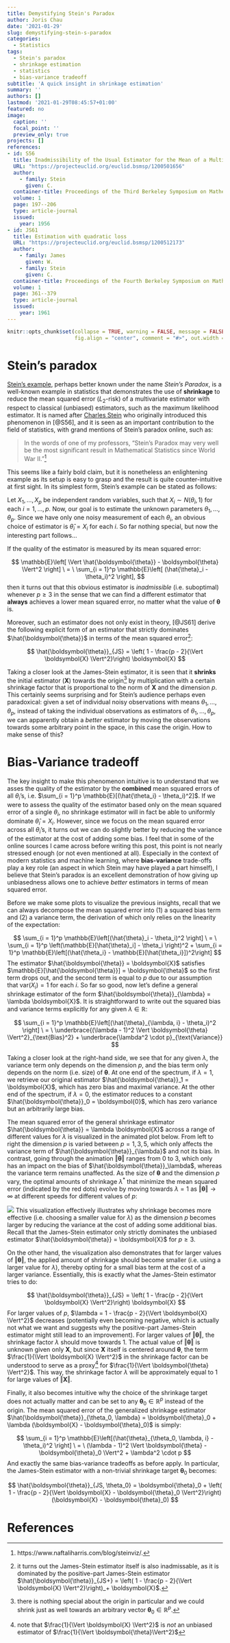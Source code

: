 ```yaml
---
title: Demystifying Stein's Paradox
author: Joris Chau
date: '2021-01-29'
slug: demystifying-stein-s-paradox
categories:
  - Statistics
tags:
  - Stein's paradox
  - shrinkage estimation
  - statistics
  - bias-variance tradeoff
subtitle: 'A quick insight in shrinkage estimation'
summary: ''
authors: []
lastmod: '2021-01-29T08:45:57+01:00'
featured: no
image:
  caption: ''
  focal_point: ''
  preview_only: true
projects: []
references:
- id: S56
  title: Inadmissibility of the Usual Estimator for the Mean of a Multivariate Normal Distribution
  URL: "https://projecteuclid.org/euclid.bsmsp/1200501656"
  author:
    - family: Stein
      given: C.
  container-title: Proceedings of the Third Berkeley Symposium on Mathematical Statistics and Probability
  volume: 1
  page: 197--206
  type: article-journal
  issued:
    year: 1956
- id: JS61
  title: Estimation with quadratic loss
  URL: "https://projecteuclid.org/euclid.bsmsp/1200512173"
  author:
    - family: James
      given: W.
    - family: Stein
      given: C.
  container-title: Proceedings of the Fourth Berkeley Symposium on Mathematical Statistics and Probability
  volume: 1
  page: 361--379
  type: article-journal
  issued:
    year: 1961
---
```


```r
knitr::opts_chunk$set(collapse = TRUE, warning = FALSE, message = FALSE, gganimate = list(nframes = 50),
                      fig.align = "center", comment = "#>", out.width = "100%")
```

# Stein's paradox

[Stein's example](https://en.wikipedia.org/wiki/Stein%27s_example), perhaps better known under the name *Stein's Paradox*, is a well-known example in statistics that demonstrates the use of **shrinkage** to reduce the mean squared error ($L_2$-risk) of a multivariate estimator with respect to classical (unbiased) estimators, such as the maximum likelihood estimator. It is named after [Charles Stein](https://en.wikipedia.org/wiki/Charles_M._Stein) who originally introduced this phenomenon in [@S56], and it is seen as an important contribution to the field of statistics, with grand mentions of Stein's paradox online, such as: 

>  In the words of one of my professors, "Stein's Paradox may very well be the most significant result in Mathematical Statistics since World War II."[^1]

This seems like a fairly bold claim, but it is nonetheless an enlightening example as its setup is easy to grasp and the result is quite counter-intuitive at first sight. In its simplest form, Stein's example can be stated as follows:

Let $X_1, \ldots, X_p$ be independent random variables, such that $X_i \sim N(\theta_i, 1)$ for each $i = 1, \ldots, p$. Now, our goal is to estimate the unknown parameters $\theta_1, \ldots, \theta_p$. Since we have only one noisy measurement of each $\theta_i$, an obvious choice of estimator is $\hat{\theta}_i = X_i$ for each $i$. So far nothing special, but now the interesting part follows...

If the quality of the estimator is measured by its mean squared error:

$$
\mathbb{E}\left[ \Vert \hat{\boldsymbol{\theta}} - \boldsymbol{\theta} \Vert^2 \right] \ = \ \sum_{i = 1}^p \mathbb{E}\left[ (\hat{\theta}_i - \theta_i)^2 \right],
$$
then it turns out that this obvious estimator is *inadmissible* (i.e. suboptimal) whenever $p \geq 3$ in the sense that we can find a different estimator that **always** achieves a lower mean squared error, no matter what the value of $\boldsymbol{\theta}$ is. 

Moreover, such an estimator does not only exist in theory, [@JS61] derive the following explicit form of an estimator that strictly dominates $\hat{\boldsymbol{\theta}}$ in terms of the mean squared error[^2]:

$$
\hat{\boldsymbol{\theta}}_{JS} = \left( 1 - \frac{p - 2}{\Vert \boldsymbol{X} \Vert^2}\right) \boldsymbol{X}
$$

Taking a closer look at the James-Stein estimator, it is seen that it **shrinks** the initial estimator ($\boldsymbol{X}$) towards the origin[^3] by multiplication with a certain shrinkage factor that is proportional to the norm of $\boldsymbol{X}$ and the dimension $p$. This certainly seems surprising and for Stein's audience perhaps even paradoxical: given a set of individual noisy observations with means $\theta_1, \ldots, \theta_p$, instead of taking the individual observations as estimators of $\theta_1, \ldots, \theta_p$, we can apparently obtain a *better* estimator by moving the observations towards some arbitrary point in the space, in this case the origin. How to make sense of this?

# Bias-Variance tradeoff

The key insight to make this phenomenon intuitive is to understand that we asses the quality of the estimator by the **combined** mean squared errors of all $\theta_i$'s, i.e. $\sum_{i = 1}^p \mathbb{E}[(\hat{\theta_i} - \theta_i)^2]$. If we were to assess the quality of the estimator based only on the mean squared error of a single $\theta_i$, no shrinkage estimator will in fact be able to uniformly dominate $\hat{\theta}_i = X_i$. However, since we focus on the mean squared error across all $\theta_i$'s, it turns out we can do slightly better by reducing the variance of the estimator at the cost of adding some bias. I feel that in some of the online sources I came across before writing this post, this point is not nearly stressed enough (or not even mentioned at all). Especially in the context of modern statistics and machine learning, where **bias-variance** trade-offs play a key role (an aspect in which Stein may have played a part himself), I believe that Stein's paradox is an excellent demonstration of how giving up unbiasedness allows one to achieve *better* estimators in terms of mean squared error.

Before we make some plots to visualize the previous insights, recall that we can always decompose the mean squared error into (1) a squared bias term and (2) a variance term, the derivation of which only relies on the linearity of the expectation:

$$
\sum_{i = 1}^p \mathbb{E}\left[(\hat{\theta}_i - \theta_i)^2 \right] \ = \ \sum_{i = 1}^p \left(\mathbb{E}[\hat{\theta}_i] - \theta_i \right)^2 + \sum_{i = 1}^p \mathbb{E}\left[(\hat{\theta_i} - \mathbb{E}[\hat{\theta_i}])^2\right]
$$
The estimator $\hat{\boldsymbol{\theta}} = \boldsymbol{X}$ satisfies $\mathbb{E}[\hat{\boldsymbol{\theta}}] = \boldsymbol{\theta}$ so the first term drops out, and the second term is equal to $p$ due to our assumption that $\text{var}(X_i) = 1$ for each $i$. So far so good, now let's define a general shrinkage estimator of the form $\hat{\boldsymbol{\theta}}_{\lambda} = \lambda \boldsymbol{X}$. It is straightforward to write out the squared bias and variance terms explicitly for any given $\lambda \in \mathbb{R}$: 

$$
\sum_{i = 1}^p \mathbb{E}\left[(\hat{\theta}_{\lambda, i} - \theta_i)^2 \right] \ = \ \underbrace{(\lambda - 1)^2 \Vert \boldsymbol{\theta} \Vert^2}_{\text{Bias}^2} + \underbrace{\lambda^2 \cdot p}_{\text{Variance}}
$$

Taking a closer look at the right-hand side, we see that for any given $\lambda$, the variance term only depends on the dimension $p$, and the bias term only depends on the norm (i.e. size) of $\boldsymbol{\theta}$. At one end of the spectrum, if $\lambda = 1$, we retrieve our original estimator $\hat{\boldsymbol{\theta}}_1 = \boldsymbol{X}$, which has zero bias and maximal variance. At the other end of the spectrum, if $\lambda = 0$, the estimator reduces to a constant $\hat{\boldsymbol{\theta}}_0 = \boldsymbol{0}$, which has zero variance but an arbitrarily large bias. 

The mean squared error of the general shrinkage estimator $\hat{\boldsymbol{\theta}} = \lambda \boldsymbol{X}$ across a range of different values for $\lambda$ is visualized in the animated plot below. From left to right the dimension $p$ is varied between $p = 1, 3, 5$, which only affects the variance term of $\hat{\boldsymbol{\theta}}_{\lambda}$ and not its bias. In contrast, going through the animation $\Vert \boldsymbol{\theta} \Vert$ ranges from 0 to 3, which only has an impact on the bias of $\hat{\boldsymbol{\theta}}_\lambda$, whereas the variance term remains unaffected. As the size of $\boldsymbol{\theta}$ and the dimension $p$ vary, the optimal amounts of shrinkage $\lambda^*$ that minimize the mean squared error (indicated by the red dots) evolve by moving towards $\lambda = 1$ as $\Vert \boldsymbol{\theta} \Vert \to \infty$ at different speeds for different values of $p$:

![](index_files/figure-html/anim.gif)
This visualization effectively illustrates why shrinkage becomes more effective (i.e. choosing a smaller value for $\lambda$) as the dimension $p$ becomes larger by reducing the variance at the cost of adding some additional bias. Recall that the James-Stein estimator only strictly dominates the unbiased estimator $\hat{\boldsymbol{\theta}} = \boldsymbol{X}$ for $p \geq 3$.

On the other hand, the visualization also demonstrates that for larger values of $\Vert \boldsymbol{\theta} \Vert$, the applied amount of shrinkage should become smaller (i.e. using a larger value for $\lambda$), thereby opting for a small bias term at the cost of a larger variance. Essentially, this is exactly what the James-Stein estimator tries to do: 

$$
\hat{\boldsymbol{\theta}}_{JS} = \left( 1 - \frac{p - 2}{\Vert \boldsymbol{X} \Vert^2}\right) \boldsymbol{X}
$$
For larger values of $p$, $\lambda = 1 - \frac{p - 2}{\Vert \boldsymbol{X} \Vert^2}$ decreases (potentially even becoming negative, which is actually not what we want and suggests why the positive-part James-Stein estimator might still lead to an improvement). For larger values of $\Vert \boldsymbol{\theta} \Vert$, the shrinkage factor $\lambda$ should move towards 1. The actual value of $\Vert \boldsymbol{\theta} \Vert$ is unknown given only $\boldsymbol{X}$, but since $\boldsymbol{X}$ itself is centered around $\boldsymbol{\theta}$, the term $\frac{1}{\Vert \boldsymbol{X} \Vert^2}$ in the shrinkage factor can be understood to serve as a proxy[^4] for $\frac{1}{\Vert \boldsymbol{\theta} \Vert^2}$. This way, the shrinkage factor $\lambda$ will be approximately equal to 1 for large values of $\Vert \boldsymbol{X} \Vert$.

Finally, it also becomes intuitive why the choice of the shrinkage target does not actually matter and can be set to any $\boldsymbol{\theta}_0 \in \mathbb{R}^p$ instead of the origin. The mean squared error of the generalized shrinkage estimator $\hat{\boldsymbol{\theta}}_{\theta_0, \lambda} = \boldsymbol{\theta}_0 + \lambda (\boldsymbol{X} - \boldsymbol{\theta}_0)$ is simply:

$$
\sum_{i = 1}^p \mathbb{E}\left[(\hat{\theta}_{\theta_0, \lambda, i} - \theta_i)^2 \right] \ = \ (\lambda - 1)^2 \Vert \boldsymbol{\theta} - \boldsymbol{\theta}_0 \Vert^2 + \lambda^2 \cdot p
$$
And exactly the same bias-variance tradeoffs as before apply. In particular, the James-Stein estimator with a non-trivial shrinkage target $\boldsymbol{\theta}_0$ becomes:

$$
\hat{\boldsymbol{\theta}}_{JS, \theta_0} = \boldsymbol{\theta}_0 + \left( 1 - \frac{p - 2}{\Vert \boldsymbol{X} - \boldsymbol{\theta}_0 \Vert^2}\right) (\boldsymbol{X} - \boldsymbol{\theta}_0)
$$

# References

[^1]: https://www.naftaliharris.com/blog/steinviz/.
[^2]: it turns out the James-Stein estimator itself is also inadmissable, as it is dominated by the positive-part James-Stein estimator $\hat{\boldsymbol{\theta}}_{JS+} = \left( 1 - \frac{p - 2}{\Vert \boldsymbol{X} \Vert^2}\right)_+ \boldsymbol{X}$.
[^3]: there is nothing special about the origin in particular and we could shrink just as well towards an arbitrary vector $\boldsymbol{\theta}_0 \in \mathbb{R}^p$. 
[^4]: note that $\frac{1}{\Vert \boldsymbol{X} \Vert^2}$ is *not* an unbiased estimator of $\frac{1}{\Vert \boldsymbol{\theta}\Vert^2}$
